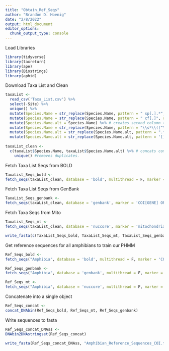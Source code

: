 ```yaml
---
title: "Obtain_Ref_Seqs"
author: "Brandon D. Hoenig"
date: "2/8/2022"
output: html_document
editor_options: 
  chunk_output_type: console
---
```


Load Libraries
```r
library(tidyverse)
library(taxreturn)
library(ape)
library(Biostrings)
library(aphid)
```

Download Taxa List and Clean
```r
taxaList <-
  read_csv('Taxa_List.csv') %>% 
  select(-Site) %>%
  unique() %>%
  mutate(Species.Name = str_replace(Species.Name, pattern = " sp[.].*", replacement = "")) %>% #removes sp. from genera
  mutate(Species.Name = str_replace(Species.Name, pattern = " cf[.]", replacement = "")) %>%  #removes cf. from species
  mutate(Species.Name.alt = Species.Name) %>% # creates second column to handle recently changed species names
  mutate(Species.Name = str_replace(Species.Name, pattern = "\\s*\\([^\\)]+\\)", "")) %>% #removes alternate names in parenthese
  mutate(Species.Name.alt = str_replace(Species.Name.alt, pattern = ".*[(]","")) %>% # removes leading paranthese and anything before it (e.g. alternate genus name)
  mutate(Species.Name.alt = str_replace(Species.Name.alt, pattern = '[)]', "")) #removes trailing parenthese. 
  
taxaList_clean <-
  c(taxaList$Species.Name, taxaList$Species.Name.alt) %>% # concats common and alternate latin names. 
    unique() #removes duplicates. 
```

Fetch Taxa List Seqs from BOLD
```r
TaxaList_Seqs_bold <-
fetch_seqs(taxaList_clean, database = 'bold', multithread = F, marker = 'COI-5P', output = 'gb-binom')
```

Fetch Taxa List Seqs from GenBank
```r
TaxaList_Seqs_genbank <-
fetch_seqs(taxaList_clean, database = 'genbank', marker = 'COI[GENE] OR COX1[GENE] OR COXI[GENE]', multithread = F, output = 'gb-binom')
```

Fetch Taxa Seqs from Mito
```r
TaxaList_Seqs_mt <-
fetch_seqs(taxaList_clean, database = 'nuccore', marker = 'mitochondria', multithread = F, output = 'gb-binom')
```

```r
write_fasta(c(TaxaList_Seqs_bold, TaxaList_Seqs_mt, TaxaList_Seqs_genbank), file = 'TaxaList_Seqs_combined.fasta')
```

Get reference sequences for all amphibians to train our PHMM
```r
Ref_Seqs_bold <-
fetch_seqs("Amphibia", database = 'bold', multithread = F, marker = 'COI-5P', output = 'gb-binom')

Ref_Seqs_genbank <-
fetch_seqs("Amphibia", database = 'genbank', multithread = F, marker = 'COI[GENE] OR COX1[GENE] OR COXI[GENE]', output = 'gb-binom')

Ref_Seqs_mt <-
fetch_seqs("Amphibia", database = 'nuccore', multithread = F, marker = 'mitochondria', output = 'gb-binom')
```

Concatenate into a single object 
```r
Ref_Seqs_concat <-
concat_DNAbin(Ref_Seqs_bold, Ref_Seqs_mt, Ref_Seqs_genbank)
```

Write sequences to fasta
```r
Ref_Seqs_concat_DNAss <-
DNAbin2DNAstringset(Ref_Seqs_concat)

write_fasta(Ref_Seqs_concat_DNAss, "Amphibian_Reference_Sequences_COI.fasta")
```



